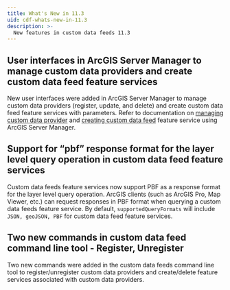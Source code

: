 ```yaml
---
title: What's New in 11.3
uid: cdf-whats-new-in-11.3
description: >-
  New features in custom data feeds 11.3
---
```


## User interfaces in ArcGIS Server Manager to manage custom data providers and create custom data feed feature services

New user interfaces were added in ArcGIS Server Manager to manage custom data providers (register, update, and delete) 
and create custom data feed feature services with parameters. Refer to documentation on 
[managing custom data provider](https://enterprise.arcgis.com/en/server/latest/develop/windows/administer-custom-data-providers-using-server-manager.htm) 
and [creating custom data feed](https://enterprise.arcgis.com/en/server/latest/publish-services/windows/about-service-definition-files.htm#ESRI_SECTION1_28830F549A904DD9A42CE01C79F0E76B) 
feature service using ArcGIS Server Manager.


## Support for “pbf” response format for the layer level query operation in custom data feed feature services

Custom data feeds feature services now support PBF as a response format for the layer level query operation. 
ArcGIS clients (such as ArcGIS Pro, Map Viewer, etc.) can request responses in PBF format when querying a
custom data feeds feature service. By default, `supportedQueryFormats` will include `JSON, geoJSON, PBF` for 
custom data feed feature services.

 
## Two new commands in custom data feed command line tool - Register, Unregister

Two new commands were added in the custom data feeds command line tool to 
register/unregister custom data providers and create/delete feature 
services associated with custom data providers.